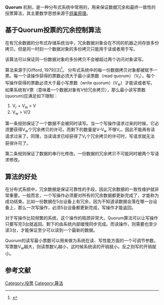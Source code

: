 {{Distinguish2|'''法定人数'''}}
{{NoteTA
| G1 = IT
}}
'''Quorum''' 机制，是一种分布式系统中常用的，用来保证数据冗余和最终一致性的投票算法，其主要数学思想来源于[[鸽巢原理|鸽巢原理]]。

== 基于Quorum投票的冗余控制算法 ==

在有冗余数据的分布式存储系统当中，冗余数据对象会在不同的机器之间存放多份拷贝。但是同一时刻一个数据对象的多份拷贝只能用于读或者用于写。

该算法可以保证同一份数据对象的多份拷贝不会被超过两个访问对象读写。

算法来源于[Gifford, 1979][3]<ref>
{{Cite document
| first = David K.
| last = Gifford
| contribution = Weighted voting for replicated data
| title = SOSP '79: Proceedings of the seventh ACM symposium on Operating systems principles
| year = 1979
| pages = 150–162
| place = Pacific Grove, California, United States
| url = http://doi.acm.org/10.1145/800215.806583
| publisher = ACM
| doi = 10.1145/800215.806583
| postscript = <!--None-->
 }}</ref>。 分布式系统中的每一份数据拷贝对象都被赋予一票。每一个读操作获得的票数必须大于最小读票数（read quorum）（V<sub>r</sub>），每个写操作获得的票数必须大于最小写票数（write quorum）(V<sub>w</sub>）才能读或者写。如果系统有V票（意味着一个数据对象有V份冗余拷贝），那么最小读写票数(quorum)应满足如下限制：

# V<sub>r</sub> + V<sub>w</sub> > V
# V<sub>w</sub> > V/2

第一条规则保证了一个数据不会被同时读写。当一个写操作请求过来的时候，它必须要获得V<sub>w</sub>个冗余拷贝的许可。而剩下的数量是V-V<sub>w</sub> 不够V<sub>r</sub>，因此不能再有读请求过来了。同理，当读请求已经获得了V<sub>r</sub>个冗余拷贝的许可时，写请求就无法获得许可了。

第二条规则保证了数据的串行化修改。一份数据的冗余拷贝不可能同时被两个写请求修改。

== 算法的好处 ==
在分布式系统中，冗余数据是保证可靠性的手段，因此冗余数据的一致性维护就非常重要。一般而言，一个写操作必须要对所有的冗余数据都更新完成了，才能称为成功结束。比如一份数据在5台设备上有冗余，因为不知道读数据会落在哪一台设备上，那么一次写操作，必须5台设备都更新完成，写操作才能返回。

对于写操作比较频繁的系统，这个操作的瓶颈非常大。Quorum算法可以让写操作只要写完3台就返回。剩下的由系统内部缓慢同步完成。而读操作，则需要也至少读3台，才能保证至少可以读到一个最新的数据。

Quorum的读写最小票数可以用来做为系统在读、写性能方面的一个可调节参数。写票数V<sub>w</sub>越大，则读票数V<sub>r</sub>越小，这时候系统读的开销就小。反之则写的开销就小。

==参考文献==
<references/>

[[Category:投票|Category:投票]]
[[Category:算法|Category:算法]]